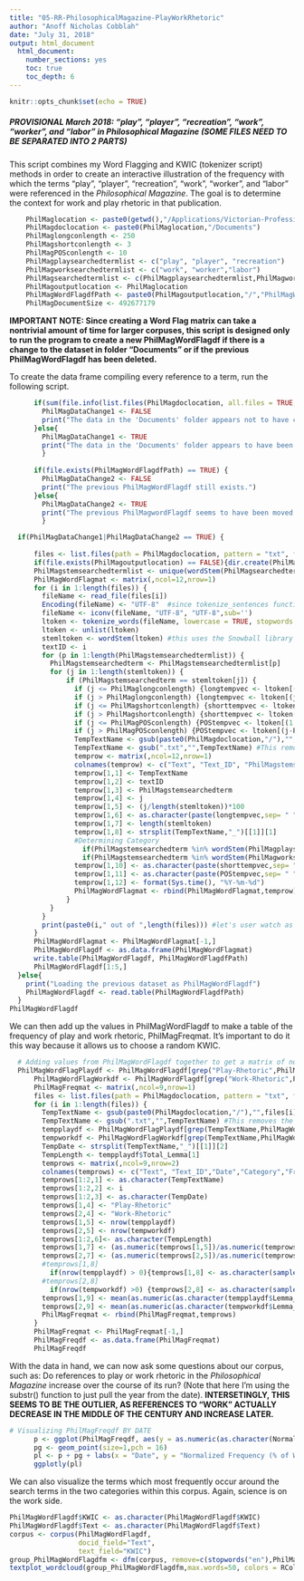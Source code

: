 ```yaml
---
title: "05-RR-PhilosophicalMagazine-PlayWorkRhetoric"
author: "Anoff Nicholas Cobblah"
date: "July 31, 2018"
output: html_document
  html_document:
    number_sections: yes
    toc: true
    toc_depth: 6
---
```


```r
knitr::opts_chunk$set(echo = TRUE)
```

##### **PROVISIONAL** March 2018: "play", "player", "recreation", "work", "worker", and "labor" in *Philosophical Magazine* (SOME FILES NEED TO BE SEPARATED INTO 2 PARTS)

This script combines my Word Flagging and KWIC (tokenizer script) methods in order to create an interactive illustration of the frequency with which the terms "play", "player", "recreation", "work", "worker", and "labor" were referenced in the *Philosophical Magazine*. The goal is to determine the context for work and play rhetoric in that publication.

```r
    PhilMaglocation <- paste0(getwd(),"/Applications/Victorian-Professional-Science-Writing/Philosophical-Magazine")
    PhilMagdoclocation <- paste0(PhilMaglocation,"/Documents")
    PhilMaglongconlength <- 250
    PhilMagshortconlength <- 3
    PhilMagPOSconlength <- 10
    PhilMagplaysearchedtermlist <- c("play", "player", "recreation")
    PhilMagworksearchedtermlist <- c("work", "worker","labor")
    PhilMagsearchedtermlist <- c(PhilMagplaysearchedtermlist,PhilMagworksearchedtermlist)
    PhilMagoutputlocation <- PhilMaglocation
    PhilMagWordFlagdfPath <- paste0(PhilMagoutputlocation,"/","PhilMagWordFlagdf.txt")
    PhilMagDocumentSize <- 492677179
```

**IMPORTANT NOTE: Since creating a Word Flag matrix can take a nontrivial amount of time for larger corpuses, this script is designed only to run the program to create a new PhilMagWordFlagdf if there is a change to the dataset in folder "Documents" or if the previous PhilMagWordFlagdf has been deleted.**

To create the data frame compiling every reference to a term, run the following script.

```r
      if(sum(file.info(list.files(PhilMagdoclocation, all.files = TRUE, recursive = TRUE, full.names=TRUE))$size) == PhilMagDocumentSize) {
        PhilMagDataChange1 <- FALSE
        print("The data in the 'Documents' folder appears not to have changed.")
      }else{
        PhilMagDataChange1 <- TRUE
        print("The data in the 'Documents' folder appears to have been changed. A new PhilMagWordFlagdf will therefore be created. TO UPDATE THIS SCRIPT, PLEASE CHANGE THE PhilMagDocumentSize TO REFLECT THE NEW SIZE OF THE DOCUMENTS.")
        }
      
      if(file.exists(PhilMagWordFlagdfPath) == TRUE) {
        PhilMagDataChange2 <- FALSE
        print("The previous PhilMagWordFlagdf still exists.")
      }else{
        PhilMagDataChange2 <- TRUE
        print("The previous PhilMagwordFlagdf seems to have been moved or deleted.  A new PhilMagWordFlag will therefore be created.")
        }

  if(PhilMagDataChange1|PhilMagDataChange2 == TRUE) {
  
      files <- list.files(path = PhilMagdoclocation, pattern = "txt", full.names = TRUE) #creates vector of txt file names.
      if(file.exists(PhilMagoutputlocation) == FALSE){dir.create(PhilMagoutputlocation)}
      PhilMagstemsearchedtermlist <- unique(wordStem(PhilMagsearchedtermlist)) #lemmatizes the list of terms you want to search for.
      PhilMagWordFlagmat <- matrix(,ncol=12,nrow=1)
      for (i in 1:length(files)) {
        fileName <- read_file(files[i])
        Encoding(fileName) <- "UTF-8"  #since tokenize_sentences function requires things to be encoded in UTF-8, need to remove some data.
        fileName <- iconv(fileName, "UTF-8", "UTF-8",sub='')
        ltoken <- tokenize_words(fileName, lowercase = TRUE, stopwords = NULL, simplify = FALSE)
        ltoken <- unlist(ltoken)
        stemltoken <- wordStem(ltoken) #this uses the Snowball library to lemmatize the entire text.
        textID <- i
        for (p in 1:length(PhilMagstemsearchedtermlist)) {
          PhilMagstemsearchedterm <- PhilMagstemsearchedtermlist[p]
          for (j in 1:length(stemltoken)) {
              if (PhilMagstemsearchedterm == stemltoken[j]) {
                if (j <= PhilMaglongconlength) {longtempvec <- ltoken[(1:(j+PhilMaglongconlength))]}
                if (j > PhilMaglongconlength) {longtempvec <- ltoken[(j-PhilMaglongconlength):(j+PhilMaglongconlength)]}
                if (j <= PhilMagshortconlength) {shorttempvec <- ltoken[(1:(j+PhilMagshortconlength))]}
                if (j > PhilMagshortconlength) {shorttempvec <- ltoken[(j-PhilMagshortconlength):(j+PhilMagshortconlength)]}
                if (j <= PhilMagPOSconlength) {POStempvec <- ltoken[(1:(j+PhilMagPOSconlength))]}
                if (j > PhilMagPOSconlength) {POStempvec <- ltoken[(j-PhilMagPOSconlength):(j+PhilMagPOSconlength)]}
                TempTextName <- gsub(paste0(PhilMagdoclocation,"/"),"",files[i]) #This grabs just the end of the file path.
                TempTextName <- gsub(".txt","",TempTextName) #This removes the .txt from the end of the name.
                temprow <- matrix(,ncol=12,nrow=1)
                colnames(temprow) <- c("Text", "Text_ID", "PhilMagstemsearchedterm","Lemma","Lemma_Perc","KWIC","Total_Lemma","Date","Category","Short_KWIC","POS_KWIC","Current_Date")
                temprow[1,1] <- TempTextName
                temprow[1,2] <- textID
                temprow[1,3] <- PhilMagstemsearchedterm
                temprow[1,4] <- j
                temprow[1,5] <- (j/length(stemltoken))*100
                temprow[1,6] <- as.character(paste(longtempvec,sep= " ",collapse=" "))
                temprow[1,7] <- length(stemltoken)
                temprow[1,8] <- strsplit(TempTextName,"_")[[1]][1]
                #Determining Category
                  if(PhilMagstemsearchedterm %in% wordStem(PhilMagplaysearchedtermlist)) {temprow[1,9] <- "Play-Rhetoric"}
                  if(PhilMagstemsearchedterm %in% wordStem(PhilMagworksearchedtermlist)) {temprow[1,9] <- "Work-Rhetoric"}
                temprow[1,10] <- as.character(paste(shorttempvec,sep= " ",collapse=" "))
                temprow[1,11] <- as.character(paste(POStempvec,sep= " ",collapse=" "))
                temprow[1,12] <- format(Sys.time(), "%Y-%m-%d")
                PhilMagWordFlagmat <- rbind(PhilMagWordFlagmat,temprow)
              }
          }
        }
        print(paste0(i," out of ",length(files))) #let's user watch as code runs for long searches
      }
      PhilMagWordFlagmat <- PhilMagWordFlagmat[-1,]
      PhilMagWordFlagdf <- as.data.frame(PhilMagWordFlagmat)
      write.table(PhilMagWordFlagdf, PhilMagWordFlagdfPath)
      PhilMagWordFlagdf[1:5,]
  }else{
    print("Loading the previous dataset as PhilMagWordFlagdf")
    PhilMagWordFlagdf <- read.table(PhilMagWordFlagdfPath)
  }
PhilMagWordFlagdf
```


We can then add up the values in PhilMagWordFlagdf to make a table of the frequency of play and work rhetoric, PhilMagFreqmat. It's important to do it this way because it allows us to choose a random KWIC.

```r
  # Adding values from PhilMagWordFlagdf together to get a matrix of normalized frequencies for each category, as PhilMagFreqmat
  PhilMagWordFlagPlaydf <- PhilMagWordFlagdf[grep("Play-Rhetoric",PhilMagWordFlagdf$Category),]
      PhilMagWordFlagWorkdf <- PhilMagWordFlagdf[grep("Work-Rhetoric",PhilMagWordFlagdf$Category),]
      PhilMagFreqmat <- matrix(,ncol=9,nrow=1)
      files <- list.files(path = PhilMagdoclocation, pattern = "txt", full.names = TRUE)
      for (i in 1:length(files)) {
        TempTextName <- gsub(paste0(PhilMagdoclocation,"/"),"",files[i]) #This grabs just the end of the file path.
        TempTextName <- gsub(".txt","",TempTextName) #This removes the .txt from the end of the name.
        tempplaydf <- PhilMagWordFlagPlaydf[grep(TempTextName,PhilMagWordFlagPlaydf$Text),]
        tempworkdf <- PhilMagWordFlagWorkdf[grep(TempTextName,PhilMagWordFlagWorkdf$Text),]
        TempDate <- strsplit(TempTextName,"_")[[1]][2]
        TempLength <- tempplaydf$Total_Lemma[1]
        temprows <- matrix(,ncol=9,nrow=2)
        colnames(temprows) <- c("Text", "Text_ID","Date","Category","Frequency","Total_Lemma","Normalized_Freq","Sample_KWIC","Avg_Lemma_Perc")
        temprows[1:2,1] <- as.character(TempTextName)
        temprows[1:2,2] <- i
        temprows[1:2,3] <- as.character(TempDate)
        temprows[1,4] <- "Play-Rhetoric"
        temprows[2,4] <- "Work-Rhetoric"
        temprows[1,5] <- nrow(tempplaydf)
        temprows[2,5] <- nrow(tempworkdf)
        temprows[1:2,6]<- as.character(TempLength)
        temprows[1,7] <- (as.numeric(temprows[1,5])/as.numeric(temprows[1,6]))*100
        temprows[2,7] <- (as.numeric(temprows[2,5])/as.numeric(temprows[2,6]))*100
        #temprows[1,8]
          if(nrow(tempplaydf) > 0){temprows[1,8] <- as.character(sample(tempplaydf$Short_KWIC,1))}else{temprows[1,8] <- NA}
        #temprows[2,8]
          if(nrow(tempworkdf) >0) {temprows[2,8] <- as.character(sample(tempworkdf$Short_KWIC,1))}else{temprows[2,8] <- NA}
        temprows[1,9] <- mean(as.numeric(as.character(tempplaydf$Lemma_Perc)))
        temprows[2,9] <- mean(as.numeric(as.character(tempworkdf$Lemma_Perc)))
        PhilMagFreqmat <- rbind(PhilMagFreqmat,temprows)
      }
      PhilMagFreqmat <- PhilMagFreqmat[-1,]
      PhilMagFreqdf <- as.data.frame(PhilMagFreqmat)
      PhilMagFreqdf
```

With the data in hand, we can now ask some questions about our corpus, such as: Do references to play or work rhetoric in the *Philosophical Magazine* increase over the course of its run? (Note that here I'm using the substr() function to just pull the year from the date). **INTERSETINGLY, THIS SEEMS TO BE THE OUTLIER, AS REFERENCES TO "WORK" ACTUALLY DECREASE IN THE MIDDLE OF THE CENTURY AND INCREASE LATER.** 

```r
# Visualizing PhilMagFreqdf BY DATE
      p <- ggplot(PhilMagFreqdf, aes(y = as.numeric(as.character(Normalized_Freq)), x = as.numeric(substr(Date,1,4)), color = Category, label = Sample_KWIC))
      pg <- geom_point(size=1,pch = 16)
      pl <- p + pg + labs(x = "Date", y = "Normalized Frequency (% of Words in Text)", title = "Appearances of Play and Work Rhetoric within the Philosophical Magazine")
      ggplotly(pl)
```


We can also visualize the terms which most frequently occur around the search terms in the two categories within this corpus. Again, science is on the work side.
```r
PhilMagWordFlagdf$KWIC <- as.character(PhilMagWordFlagdf$KWIC)
PhilMagWordFlagdf$Text <- as.character(PhilMagWordFlagdf$Text)
corpus <- corpus(PhilMagWordFlagdf, 
                 docid_field="Text", 
                 text_field="KWIC")
group_PhilMagWordFlagdfm <- dfm(corpus, remove=c(stopwords("en"),PhilMagsearchedtermlist), remove_punct=TRUE, remove_numbers = TRUE, groups="Category")
textplot_wordcloud(group_PhilMagWordFlagdfm,max.words=50, colors = RColorBrewer::brewer.pal(8,"Dark2"), comparison=TRUE)
```
